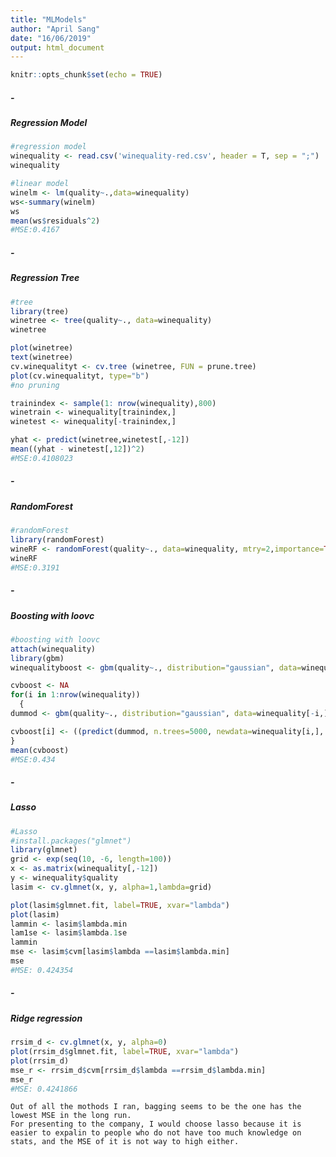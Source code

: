 ```yaml
---
title: "MLModels"
author: "April Sang"
date: "16/06/2019"
output: html_document
---
```


```r
knitr::opts_chunk$set(echo = TRUE)
```
##### -
##### Regression Model
```r
#regression model
winequality <- read.csv('winequality-red.csv', header = T, sep = ";")
winequality

#linear model
winelm <- lm(quality~.,data=winequality)
ws<-summary(winelm)
ws
mean(ws$residuals^2)
#MSE:0.4167
```
##### -
##### Regression Tree
```r
#tree
library(tree)
winetree <- tree(quality~., data=winequality)
winetree

plot(winetree)
text(winetree)
cv.winequalityt <- cv.tree (winetree, FUN = prune.tree)
plot(cv.winequalityt, type="b")
#no pruning

trainindex <- sample(1: nrow(winequality),800)
winetrain <- winequality[trainindex,]
winetest <- winequality[-trainindex,]

yhat <- predict(winetree,winetest[,-12])
mean((yhat - winetest[,12])^2)
#MSE:0.4108023
```
##### -
##### RandomForest
```r
#randomForest
library(randomForest)
wineRF <- randomForest(quality~., data=winequality, mtry=2,importance=TRUE)
wineRF
#MSE:0.3191
```
##### -
##### Boosting with loovc
```r
#boosting with loovc
attach(winequality)
library(gbm)
winequalityboost <- gbm(quality~., distribution="gaussian", data=winequality, n.trees=5000, interaction.depth=1)

cvboost <- NA
for(i in 1:nrow(winequality))
  {
dummod <- gbm(quality~., distribution="gaussian", data=winequality[-i,], n.trees=5000, interaction.depth=1)

cvboost[i] <- ((predict(dummod, n.trees=5000, newdata=winequality[i,], type="response"))- quality[i]) ^2 
}
mean(cvboost)
#MSE:0.434
```
##### -
##### Lasso
```r
#Lasso
#install.packages("glmnet")
library(glmnet)
grid <- exp(seq(10, -6, length=100))
x <- as.matrix(winequality[,-12])
y <- winequality$quality
lasim <- cv.glmnet(x, y, alpha=1,lambda=grid)

plot(lasim$glmnet.fit, label=TRUE, xvar="lambda")
plot(lasim)
lammin <- lasim$lambda.min
lam1se <- lasim$lambda.1se
lammin
mse <- lasim$cvm[lasim$lambda ==lasim$lambda.min]
mse
#MSE: 0.424354
```
##### -
##### Ridge regression
```r
rrsim_d <- cv.glmnet(x, y, alpha=0)
plot(rrsim_d$glmnet.fit, label=TRUE, xvar="lambda")
plot(rrsim_d)
mse_r <- rrsim_d$cvm[rrsim_d$lambda ==rrsim_d$lambda.min]
mse_r
#MSE: 0.4241866
```

```
Out of all the mothods I ran, bagging seems to be the one has the lowest MSE in the long run. 
For presenting to the company, I would choose lasso because it is easier to expalin to people who do not have too much knowledge on stats, and the MSE of it is not way to high either. 
```